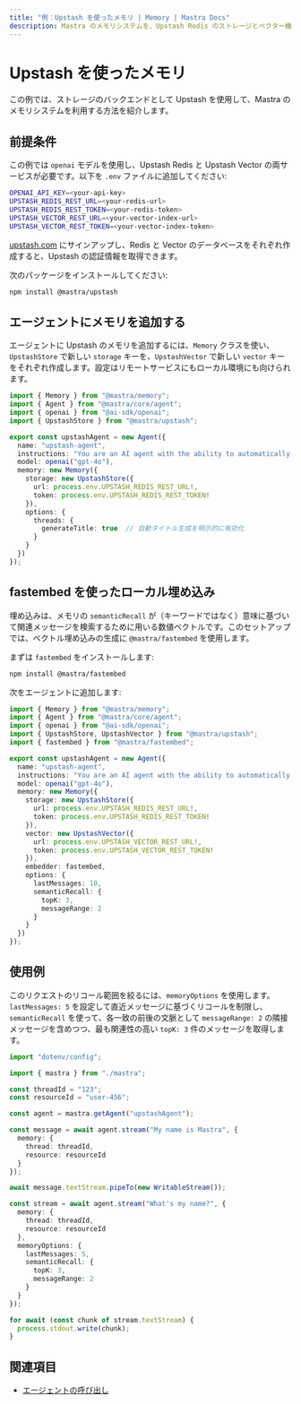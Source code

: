 ```yaml
---
title: "例：Upstash を使ったメモリ | Memory | Mastra Docs"
description: Mastra のメモリシステムを、Upstash Redis のストレージとベクター機能と組み合わせて使用する方法の例です。
---
```




# Upstash を使ったメモリ

この例では、ストレージのバックエンドとして Upstash を使用して、Mastra のメモリシステムを利用する方法を紹介します。



## 前提条件

この例では `openai` モデルを使用し、Upstash Redis と Upstash Vector の両サービスが必要です。以下を `.env` ファイルに追加してください:

```bash filename=".env" copy
OPENAI_API_KEY=<your-api-key>
UPSTASH_REDIS_REST_URL=<your-redis-url>
UPSTASH_REDIS_REST_TOKEN=<your-redis-token>
UPSTASH_VECTOR_REST_URL=<your-vector-index-url>
UPSTASH_VECTOR_REST_TOKEN=<your-vector-index-token>
```

[upstash.com](https://upstash.com) にサインアップし、Redis と Vector のデータベースをそれぞれ作成すると、Upstash の認証情報を取得できます。

次のパッケージをインストールしてください:

```bash copy
npm install @mastra/upstash
```



## エージェントにメモリを追加する

エージェントに Upstash のメモリを追加するには、`Memory` クラスを使い、`UpstashStore` で新しい `storage` キーを、`UpstashVector` で新しい `vector` キーをそれぞれ作成します。設定はリモートサービスにもローカル環境にも向けられます。

```typescript filename="src/mastra/agents/example-upstash-agent.ts" showLineNumbers copy
import { Memory } from "@mastra/memory";
import { Agent } from "@mastra/core/agent";
import { openai } from "@ai-sdk/openai";
import { UpstashStore } from "@mastra/upstash";

export const upstashAgent = new Agent({
  name: "upstash-agent",
  instructions: "You are an AI agent with the ability to automatically recall memories from previous interactions.",
  model: openai("gpt-4o"),
  memory: new Memory({
    storage: new UpstashStore({
      url: process.env.UPSTASH_REDIS_REST_URL!,
      token: process.env.UPSTASH_REDIS_REST_TOKEN!
    }),
    options: {
      threads: {
        generateTitle: true  // 自動タイトル生成を明示的に有効化
      }
    }
  })
});
```




## fastembed を使ったローカル埋め込み

埋め込みは、メモリの `semanticRecall` が（キーワードではなく）意味に基づいて関連メッセージを検索するために用いる数値ベクトルです。このセットアップでは、ベクトル埋め込みの生成に `@mastra/fastembed` を使用します。

まずは `fastembed` をインストールします:

```bash copy
npm install @mastra/fastembed
```

次をエージェントに追加します:

```typescript filename="src/mastra/agents/example-upstash-agent.ts" showLineNumbers copy
import { Memory } from "@mastra/memory";
import { Agent } from "@mastra/core/agent";
import { openai } from "@ai-sdk/openai";
import { UpstashStore, UpstashVector } from "@mastra/upstash";
import { fastembed } from "@mastra/fastembed";

export const upstashAgent = new Agent({
  name: "upstash-agent",
  instructions: "You are an AI agent with the ability to automatically recall memories from previous interactions.",
  model: openai("gpt-4o"),
  memory: new Memory({
    storage: new UpstashStore({
      url: process.env.UPSTASH_REDIS_REST_URL!,
      token: process.env.UPSTASH_REDIS_REST_TOKEN!
    }),
    vector: new UpstashVector({
      url: process.env.UPSTASH_VECTOR_REST_URL!,
      token: process.env.UPSTASH_VECTOR_REST_TOKEN!
    }),
    embedder: fastembed,
    options: {
      lastMessages: 10,
      semanticRecall: {
        topK: 3,
        messageRange: 2
      }
    }
  })
});
```



## 使用例

このリクエストのリコール範囲を絞るには、`memoryOptions` を使用します。`lastMessages: 5` を設定して直近メッセージに基づくリコールを制限し、`semanticRecall` を使って、各一致の前後の文脈として `messageRange: 2` の隣接メッセージを含めつつ、最も関連性の高い `topK: 3` 件のメッセージを取得します。

```typescript filename="src/test-upstash-agent.ts" showLineNumbers copy
import "dotenv/config";

import { mastra } from "./mastra";

const threadId = "123";
const resourceId = "user-456";

const agent = mastra.getAgent("upstashAgent");

const message = await agent.stream("My name is Mastra", {
  memory: {
    thread: threadId,
    resource: resourceId
  }
});

await message.textStream.pipeTo(new WritableStream());

const stream = await agent.stream("What's my name?", {
  memory: {
    thread: threadId,
    resource: resourceId
  },
  memoryOptions: {
    lastMessages: 5,
    semanticRecall: {
      topK: 3,
      messageRange: 2
    }
  }
});

for await (const chunk of stream.textStream) {
  process.stdout.write(chunk);
}
```



## 関連項目

- [エージェントの呼び出し](../agents/calling-agents.mdx)
